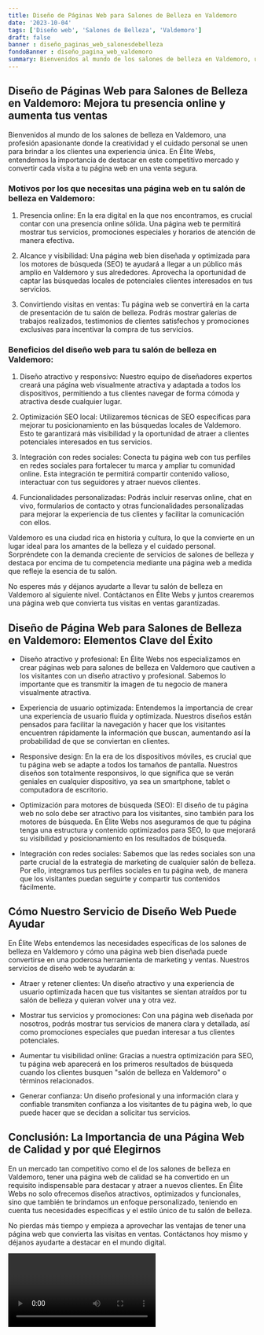 ```yaml
---
title: Diseño de Páginas Web para Salones de Belleza en Valdemoro
date: '2023-10-04'
tags: ['Diseño web', 'Salones de Belleza', 'Valdemoro']
draft: false
banner : diseño_paginas_web_salonesdebelleza
fondoBanner : diseño_pagina_web_valdemoro
summary: Bienvenidos al mundo de los salones de belleza en Valdemoro, una profesión apasionante donde la creatividad y el cuidado personal se unen para brindar a los clientes una experiencia única. En Élite Webs, entendemos la importancia de destacar en este competitivo mercado y convertir cada visita a tu página web en una venta segura.
---
```


## Diseño de Páginas Web para Salones de Belleza en Valdemoro: Mejora tu presencia online y aumenta tus ventas

Bienvenidos al mundo de los salones de belleza en Valdemoro, una profesión apasionante donde la creatividad y el cuidado personal se unen para brindar a los clientes una experiencia única. En Élite Webs, entendemos la importancia de destacar en este competitivo mercado y convertir cada visita a tu página web en una venta segura.

### Motivos por los que necesitas una página web en tu salón de belleza en Valdemoro:

1. Presencia online: En la era digital en la que nos encontramos, es crucial contar con una presencia online sólida. Una página web te permitirá mostrar tus servicios, promociones especiales y horarios de atención de manera efectiva.

2. Alcance y visibilidad: Una página web bien diseñada y optimizada para los motores de búsqueda (SEO) te ayudará a llegar a un público más amplio en Valdemoro y sus alrededores. Aprovecha la oportunidad de captar las búsquedas locales de potenciales clientes interesados en tus servicios.

3. Convirtiendo visitas en ventas: Tu página web se convertirá en la carta de presentación de tu salón de belleza. Podrás mostrar galerías de trabajos realizados, testimonios de clientes satisfechos y promociones exclusivas para incentivar la compra de tus servicios.

### Beneficios del diseño web para tu salón de belleza en Valdemoro:

1. Diseño atractivo y responsivo: Nuestro equipo de diseñadores expertos creará una página web visualmente atractiva y adaptada a todos los dispositivos, permitiendo a tus clientes navegar de forma cómoda y atractiva desde cualquier lugar.

2. Optimización SEO local: Utilizaremos técnicas de SEO específicas para mejorar tu posicionamiento en las búsquedas locales de Valdemoro. Esto te garantizará más visibilidad y la oportunidad de atraer a clientes potenciales interesados en tus servicios.

3. Integración con redes sociales: Conecta tu página web con tus perfiles en redes sociales para fortalecer tu marca y ampliar tu comunidad online. Esta integración te permitirá compartir contenido valioso, interactuar con tus seguidores y atraer nuevos clientes.

4. Funcionalidades personalizadas: Podrás incluir reservas online, chat en vivo, formularios de contacto y otras funcionalidades personalizadas para mejorar la experiencia de tus clientes y facilitar la comunicación con ellos.

Valdemoro es una ciudad rica en historia y cultura, lo que la convierte en un lugar ideal para los amantes de la belleza y el cuidado personal. Sorpréndete con la demanda creciente de servicios de salones de belleza y destaca por encima de tu competencia mediante una página web a medida que refleje la esencia de tu salón.

No esperes más y déjanos ayudarte a llevar tu salón de belleza en Valdemoro al siguiente nivel. Contáctanos en Élite Webs y juntos crearemos una página web que convierta tus visitas en ventas garantizadas.

<GifSeo />

<Cta />

## Diseño de Página Web para Salones de Belleza en Valdemoro: Elementos Clave del Éxito

- Diseño atractivo y profesional: En Élite Webs nos especializamos en crear páginas web para salones de belleza en Valdemoro que cautiven a los visitantes con un diseño atractivo y profesional. Sabemos lo importante que es transmitir la imagen de tu negocio de manera visualmente atractiva.

- Experiencia de usuario optimizada: Entendemos la importancia de crear una experiencia de usuario fluida y optimizada. Nuestros diseños están pensados para facilitar la navegación y hacer que los visitantes encuentren rápidamente la información que buscan, aumentando así la probabilidad de que se conviertan en clientes.

- Responsive design: En la era de los dispositivos móviles, es crucial que tu página web se adapte a todos los tamaños de pantalla. Nuestros diseños son totalmente responsivos, lo que significa que se verán geniales en cualquier dispositivo, ya sea un smartphone, tablet o computadora de escritorio.

- Optimización para motores de búsqueda (SEO): El diseño de tu página web no solo debe ser atractivo para los visitantes, sino también para los motores de búsqueda. En Élite Webs nos aseguramos de que tu página tenga una estructura y contenido optimizados para SEO, lo que mejorará su visibilidad y posicionamiento en los resultados de búsqueda.

- Integración con redes sociales: Sabemos que las redes sociales son una parte crucial de la estrategia de marketing de cualquier salón de belleza. Por ello, integramos tus perfiles sociales en tu página web, de manera que los visitantes puedan seguirte y compartir tus contenidos fácilmente.

## Cómo Nuestro Servicio de Diseño Web Puede Ayudar

En Élite Webs entendemos las necesidades específicas de los salones de belleza en Valdemoro y cómo una página web bien diseñada puede convertirse en una poderosa herramienta de marketing y ventas. Nuestros servicios de diseño web te ayudarán a:

- Atraer y retener clientes: Un diseño atractivo y una experiencia de usuario optimizada hacen que tus visitantes se sientan atraídos por tu salón de belleza y quieran volver una y otra vez.

- Mostrar tus servicios y promociones: Con una página web diseñada por nosotros, podrás mostrar tus servicios de manera clara y detallada, así como promociones especiales que puedan interesar a tus clientes potenciales.

- Aumentar tu visibilidad online: Gracias a nuestra optimización para SEO, tu página web aparecerá en los primeros resultados de búsqueda cuando los clientes busquen "salón de belleza en Valdemoro" o términos relacionados.

- Generar confianza: Un diseño profesional y una información clara y confiable transmiten confianza a los visitantes de tu página web, lo que puede hacer que se decidan a solicitar tus servicios.

## Conclusión: La Importancia de una Página Web de Calidad y por qué Elegirnos

En un mercado tan competitivo como el de los salones de belleza en Valdemoro, tener una página web de calidad se ha convertido en un requisito indispensable para destacar y atraer a nuevos clientes. En Élite Webs no solo ofrecemos diseños atractivos, optimizados y funcionales, sino que también te brindamos un enfoque personalizado, teniendo en cuenta tus necesidades específicas y el estilo único de tu salón de belleza.

No pierdas más tiempo y empieza a aprovechar las ventajas de tener una página web que convierta las visitas en ventas. Contáctanos hoy mismo y déjanos ayudarte a destacar en el mundo digital.

<Video />

<CtaBot job='Salones de Belleza' city='Valdemoro'/>

<Gmaps query='Valdemoro+españa+maps' />